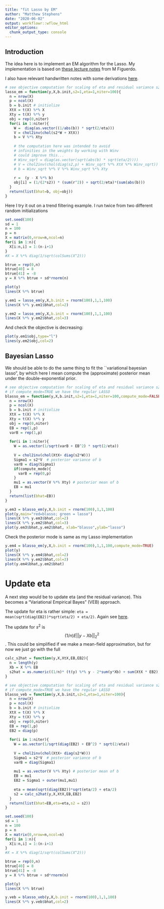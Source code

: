 ```yaml
---
title: "fit Lasso by EM"
author: "Matthew Stephens"
date: "2020-06-02"
output: workflowr::wflow_html
editor_options:
  chunk_output_type: console
---
```


## Introduction

The idea here is to implement an EM algorithm for the Lasso.
My implementation is based on [these lecture notes](http://citeseerx.ist.psu.edu/viewdoc/summary?doi=10.1.1.330.69) from M Figuerdo.

I also have relevant handwritten notes with some derivations [here](EM_Lasso.pdf).

```r
# see objective computation for scaling of eta and residual variance s2
lasso_em = function(y,X,b.init,s2=1,eta=1,niter=100){
  n = nrow(X)
  p = ncol(X)
  b = b.init # initiolize
  XtX = t(X) %*% X
  Xty = t(X) %*% y
  obj = rep(0,niter)
  for(i in 1:niter){
    W =  diag(as.vector((1/abs(b)) * sqrt(2/eta)))
    V = chol2inv(chol(s2*W + XtX))
    b = V %*% Xty
    
    # the computation here was intended to avoid 
    # infinities in the weights by working with Winv
    # could improve this...
    # Winv_sqrt = diag(as.vector(sqrt(abs(b) * sqrt(eta/2))))
    # V = chol2inv(chol(diag(s2,p) + Winv_sqrt %*% XtX %*% Winv_sqrt))
    # b = Winv_sqrt %*% V %*% Winv_sqrt %*% Xty
    
    r =  (y - X %*% b)
    obj[i] = (1/(2*s2)) * (sum(r^2)) + sqrt(2/eta)*(sum(abs(b)))
  }
  return(list(bhat=b, obj=obj))
}
```

Here I try it out on a trend filtering example. I run twice from two different random
initializations

```r
set.seed(100)
sd = 1
n = 100
p = n
X = matrix(0,nrow=n,ncol=n)
for(i in 1:n){
  X[i:n,i] = 1:(n-i+1)
}
#X = X %*% diag(1/sqrt(colSums(X^2)))

btrue = rep(0,n)
btrue[40] = 8
btrue[41] = -8
y = X %*% btrue + sd*rnorm(n)

plot(y)
lines(X %*% btrue)

y.em1 = lasso_em(y,X,b.init = rnorm(100),1,1,100)
lines(X %*% y.em1$bhat,col=2)

y.em2 = lasso_em(y,X,b.init = rnorm(100),1,1,100)
lines(X %*% y.em2$bhat,col=3)


```

And check the objective is decreasing:
```r
plot(y.em1$obj,type="l")
lines(y.em2$obj,col=2)
```


## Bayesian Lasso

We should be able to do the same thing to fit the ``variational bayesian lasso", by which here I mean compute the (approximate) posterior mean under the double-exponential prior.

```r
# see objective computation for scaling of eta and residual variance s2
# if compute_mode=TRUE we have the regular LASSO
blasso_em = function(y,X,b.init,s2=1,eta=1,niter=100,compute_mode=FALSE){
  n = nrow(X)
  p = ncol(X)
  b = b.init # initiolize
  XtX = t(X) %*% X
  Xty = t(X) %*% y
  obj = rep(0,niter)
  EB = rep(1,p)
  varB = rep(1,p)
  
  for(i in 1:niter){
    W = as.vector(1/sqrt(varB + EB^2) * sqrt(2/eta))
     
    V = chol2inv(chol(XtX+ diag(s2*W))) 
    Sigma1 = s2*V  # posterior variance of b
    varB = diag(Sigma1)  
    if(compute_mode){
      varB = rep(0,p)
    }
    mu1 = as.vector(V %*% Xty) # posterior mean of b
    EB = mu1
  }
  return(list(bhat=EB))
}
```

```r
y.em3 = blasso_em(y,X,b.init = rnorm(100),1,1,100)
plot(y,main="red=blasso; green = lasso")
lines(X %*% y.em3$bhat,col=2)
lines(X %*% y.em2$bhat,col=3)
plot(y.em3$bhat,y.em2$bhat, xlab="blasso",ylab="lasso")
```

Check the posterior mode is same as my Lasso implementation 
```r
y.em4 = blasso_em(y,X,b.init = rnorm(100),1,1,100,compute_mode=TRUE)
plot(y)
lines(X %*% y.em4$bhat,col=2)
lines(X %*% y.em2$bhat,col=3)
plot(y.em4$bhat,y.em2$bhat)
```

# Update eta

A next step would be to update eta (and the residual variance). This becomes
a "Variational Empirical Bayes" (VEB) approach.

The update for eta is rather simple: `eta = mean(sqrt(diag(EB2))*sqrt(eta/2) + eta/2)`. Again see [here](EM_Lasso.pdf).

The update for $s^2$ is $$(1/n)E||y-Xb||^2_2$$. This could be simplified
if we make a mean-field approximation, but for now we just go with the full 



```r
calc_s2hat = function(y,X,XtX,EB,EB2){
  n = length(y)
  Xb = X %*% EB
  s2hat = as.numeric((1/n)* (t(y) %*% y - 2*sum(y*Xb) + sum(XtX * EB2)))
}

# see objective computation for scaling of eta and residual variance s2
# if compute_mode=TRUE we have the regular LASSO
blasso_veb = function(y,X,b.init,s2=1,eta=1,niter=100){
  n = nrow(X)
  p = ncol(X)
  b = b.init # initiolize
  XtX = t(X) %*% X
  Xty = t(X) %*% y
  obj = rep(0,niter)
  EB = rep(1,p)
  EB2 = diag(p)
  
  for(i in 1:niter){
    W = as.vector(1/sqrt(diag(EB2) + EB^2) * sqrt(2/eta))
     
    V = chol2inv(chol(XtX+ diag(s2*W))) 
    Sigma1 = s2*V  # posterior variance of b
    varB = diag(Sigma1)
   
    mu1 = as.vector(V %*% Xty) # posterior mean of b
    EB = mu1
    EB2 = Sigma1 + outer(mu1,mu1)
    
    eta = mean(sqrt(diag(EB2))*sqrt(eta/2) + eta/2)
    s2 = calc_s2hat(y,X,XtX,EB,EB2)
  }
  return(list(bhat=EB,eta=eta,s2 = s2))
}
```

```r
set.seed(100)
sd = 1
n = 100
p = n
X = matrix(0,nrow=n,ncol=n)
for(i in 1:n){
  X[i:n,i] = 1:(n-i+1)
}
#X = X %*% diag(1/sqrt(colSums(X^2)))

btrue = rep(0,n)
btrue[40] = 8
btrue[41] = -8
y = X %*% btrue + sd*rnorm(n)

plot(y)
lines(X %*% btrue)

y.veb = blasso_veb(y,X,b.init = rnorm(100),1,1,100)
lines(X %*% y.veb$bhat,col=2)
```

